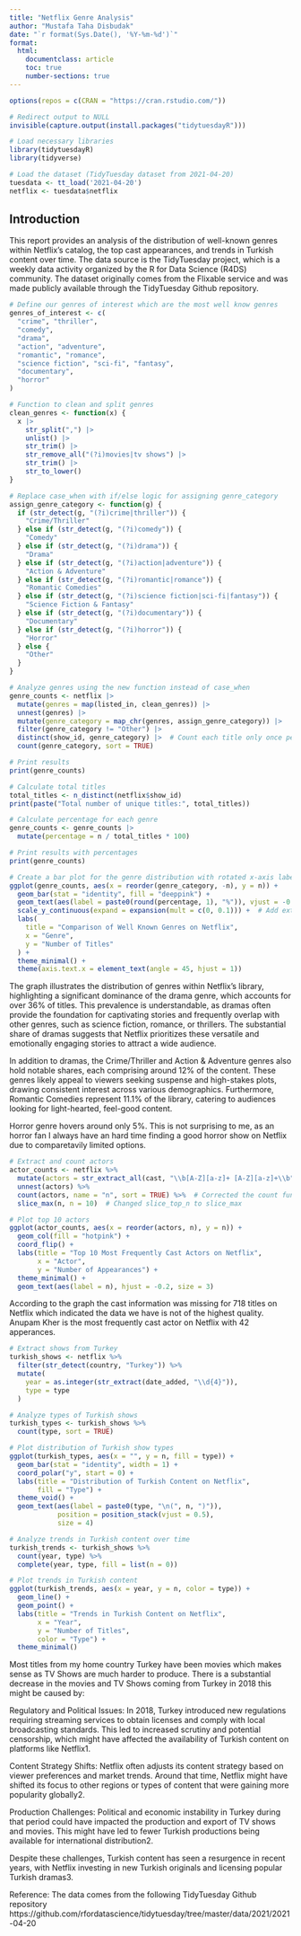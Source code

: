 ```yaml
---
title: "Netflix Genre Analysis"
author: "Mustafa Taha Disbudak"
date: "`r format(Sys.Date(), '%Y-%m-%d')`"
format: 
  html: 
    documentclass: article
    toc: true
    number-sections: true
---
```


```r
options(repos = c(CRAN = "https://cran.rstudio.com/"))

# Redirect output to NULL
invisible(capture.output(install.packages("tidytuesdayR")))

# Load necessary libraries
library(tidytuesdayR)
library(tidyverse)

# Load the dataset (TidyTuesday dataset from 2021-04-20)
tuesdata <- tt_load('2021-04-20')
netflix <- tuesdata$netflix

```

## Introduction

This report provides an analysis of the distribution of well-known genres within Netflix's catalog, the top cast appearances, and trends in Turkish content over time. The data source is the TidyTuesday project, which is a weekly data activity organized by the R for Data Science (R4DS) community. The dataset originally comes from the Flixable service and was made publicly available through the TidyTuesday Github repository.

```r
# Define our genres of interest which are the most well know genres
genres_of_interest <- c(
  "crime", "thriller", 
  "comedy", 
  "drama", 
  "action", "adventure",
  "romantic", "romance",
  "science fiction", "sci-fi", "fantasy",
  "documentary",
  "horror"
)

# Function to clean and split genres
clean_genres <- function(x) {
  x |>
    str_split(",") |>
    unlist() |>
    str_trim() |>
    str_remove_all("(?i)movies|tv shows") |>
    str_trim() |>
    str_to_lower()
}

# Replace case_when with if/else logic for assigning genre_category
assign_genre_category <- function(g) {
  if (str_detect(g, "(?i)crime|thriller")) {
    "Crime/Thriller"
  } else if (str_detect(g, "(?i)comedy")) {
    "Comedy"
  } else if (str_detect(g, "(?i)drama")) {
    "Drama"
  } else if (str_detect(g, "(?i)action|adventure")) {
    "Action & Adventure"
  } else if (str_detect(g, "(?i)romantic|romance")) {
    "Romantic Comedies"
  } else if (str_detect(g, "(?i)science fiction|sci-fi|fantasy")) {
    "Science Fiction & Fantasy"
  } else if (str_detect(g, "(?i)documentary")) {
    "Documentary"
  } else if (str_detect(g, "(?i)horror")) {
    "Horror"
  } else {
    "Other"
  }
}

# Analyze genres using the new function instead of case_when
genre_counts <- netflix |>
  mutate(genres = map(listed_in, clean_genres)) |>
  unnest(genres) |>
  mutate(genre_category = map_chr(genres, assign_genre_category)) |>
  filter(genre_category != "Other") |>
  distinct(show_id, genre_category) |>  # Count each title only once per category
  count(genre_category, sort = TRUE)

# Print results
print(genre_counts)

# Calculate total titles
total_titles <- n_distinct(netflix$show_id)
print(paste("Total number of unique titles:", total_titles))

# Calculate percentage for each genre
genre_counts <- genre_counts |>
  mutate(percentage = n / total_titles * 100)

# Print results with percentages
print(genre_counts)

# Create a bar plot for the genre distribution with rotated x-axis labels
ggplot(genre_counts, aes(x = reorder(genre_category, -n), y = n)) +
  geom_bar(stat = "identity", fill = "deeppink") +
  geom_text(aes(label = paste0(round(percentage, 1), "%")), vjust = -0.5) +
  scale_y_continuous(expand = expansion(mult = c(0, 0.1))) +  # Add extra space above the bars
  labs(
    title = "Comparison of Well Known Genres on Netflix",
    x = "Genre",
    y = "Number of Titles"
  ) +
  theme_minimal() +
  theme(axis.text.x = element_text(angle = 45, hjust = 1))


```

The graph illustrates the distribution of genres within Netflix's library, highlighting a significant dominance of the drama genre, which accounts for over 36% of titles. This prevalence is understandable, as dramas often provide the foundation for captivating stories and frequently overlap with other genres, such as science fiction, romance, or thrillers. The substantial share of dramas suggests that Netflix prioritizes these versatile and emotionally engaging stories to attract a wide audience.

In addition to dramas, the Crime/Thriller and Action & Adventure genres also hold notable shares, each comprising around 12% of the content. These genres likely appeal to viewers seeking suspense and high-stakes plots, drawing consistent interest across various demographics. Furthermore, Romantic Comedies represent 11.1% of the library, catering to audiences looking for light-hearted, feel-good content.

Horror genre hovers around only 5%. This is not surprising to me, as an horror fan I always have an hard time finding a good horror show on Netflix due to comparetavily limited options.

```r

# Extract and count actors
actor_counts <- netflix %>%
  mutate(actors = str_extract_all(cast, "\\b[A-Z][a-z]+ [A-Z][a-z]+\\b")) %>%
  unnest(actors) %>%
  count(actors, name = "n", sort = TRUE) %>%  # Corrected the count function
  slice_max(n, n = 10)  # Changed slice_top_n to slice_max

# Plot top 10 actors
ggplot(actor_counts, aes(x = reorder(actors, n), y = n)) +
  geom_col(fill = "hotpink") +
  coord_flip() +
  labs(title = "Top 10 Most Frequently Cast Actors on Netflix",
       x = "Actor",
       y = "Number of Appearances") +
  theme_minimal() +
  geom_text(aes(label = n), hjust = -0.2, size = 3)

```

According to the graph the cast information was missing for 718 titles on Netflix which indicated the data we have is not of the highest quality. Anupam Kher is the most frequently cast actor on Netflix with 42 apperances.

```r
# Extract shows from Turkey
turkish_shows <- netflix %>%
  filter(str_detect(country, "Turkey")) %>%
  mutate(
    year = as.integer(str_extract(date_added, "\\d{4}")),
    type = type  
  )

# Analyze types of Turkish shows
turkish_types <- turkish_shows %>%
  count(type, sort = TRUE)

# Plot distribution of Turkish show types
ggplot(turkish_types, aes(x = "", y = n, fill = type)) +
  geom_bar(stat = "identity", width = 1) +
  coord_polar("y", start = 0) +
  labs(title = "Distribution of Turkish Content on Netflix",
       fill = "Type") +
  theme_void() +
  geom_text(aes(label = paste0(type, "\n(", n, ")")), 
            position = position_stack(vjust = 0.5), 
            size = 4)  

# Analyze trends in Turkish content over time
turkish_trends <- turkish_shows %>%
  count(year, type) %>%
  complete(year, type, fill = list(n = 0))

# Plot trends in Turkish content
ggplot(turkish_trends, aes(x = year, y = n, color = type)) +
  geom_line() +
  geom_point() +
  labs(title = "Trends in Turkish Content on Netflix",
       x = "Year",
       y = "Number of Titles",
       color = "Type") +
  theme_minimal()

```

Most titles from my home country Turkey have been movies which makes sense as TV Shows are much harder to produce. There is a substantial decrease in the movies and TV Shows coming from Turkey in 2018 this might be caused by:

Regulatory and Political Issues: In 2018, Turkey introduced new regulations requiring streaming services to obtain licenses and comply with local broadcasting standards. This led to increased scrutiny and potential censorship, which might have affected the availability of Turkish content on platforms like Netflix1.

Content Strategy Shifts: Netflix often adjusts its content strategy based on viewer preferences and market trends. Around that time, Netflix might have shifted its focus to other regions or types of content that were gaining more popularity globally2.

Production Challenges: Political and economic instability in Turkey during that period could have impacted the production and export of TV shows and movies. This might have led to fewer Turkish productions being available for international distribution2.

Despite these challenges, Turkish content has seen a resurgence in recent years, with Netflix investing in new Turkish originals and licensing popular Turkish dramas3.

Reference: The data comes from the following TidyTuesday Github repository https://github.com/rfordatascience/tidytuesday/tree/master/data/2021/2021-04-20
